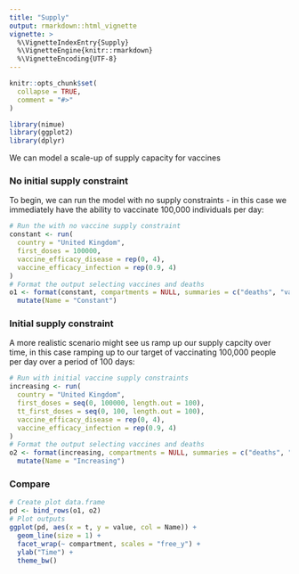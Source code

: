 ```yaml
---
title: "Supply"
output: rmarkdown::html_vignette
vignette: >
  %\VignetteIndexEntry{Supply}
  %\VignetteEngine{knitr::rmarkdown}
  %\VignetteEncoding{UTF-8}
---
```


```r
knitr::opts_chunk$set(
  collapse = TRUE,
  comment = "#>"
)
```

```r
library(nimue)
library(ggplot2)
library(dplyr)
```

We can model a scale-up of supply capacity for vaccines

### No initial supply constraint

To begin, we can run the model with no supply constraints - in this case we immediately have the ability to vaccinate 100,000 individuals per day:

```r
# Run the with no vaccine supply constraint
constant <- run(
  country = "United Kingdom",
  first_doses = 100000,
  vaccine_efficacy_disease = rep(0, 4),
  vaccine_efficacy_infection = rep(0.9, 4)
)
# Format the output selecting vaccines and deaths
o1 <- format(constant, compartments = NULL, summaries = c("deaths", "vaccines")) %>%
  mutate(Name = "Constant")

```

### Initial supply constraint

A more realistic scenario might see us ramp up our supply capcity over time, in this case ramping up to our target of vaccinating 100,000 people per day
over a period of 100 days:

```r
# Run with initial vaccine supply constraints
increasing <- run(
  country = "United Kingdom",
  first_doses = seq(0, 100000, length.out = 100),
  tt_first_doses = seq(0, 100, length.out = 100),
  vaccine_efficacy_disease = rep(0, 4),
  vaccine_efficacy_infection = rep(0.9, 4)
)
# Format the output selecting vaccines and deaths
o2 <- format(increasing, compartments = NULL, summaries = c("deaths", "vaccines")) %>%
  mutate(Name = "Increasing")

```

### Compare
```r
# Create plot data.frame
pd <- bind_rows(o1, o2)
# Plot outputs
ggplot(pd, aes(x = t, y = value, col = Name)) +
  geom_line(size = 1) +
  facet_wrap(~ compartment, scales = "free_y") +
  ylab("Time") +
  theme_bw()
```
